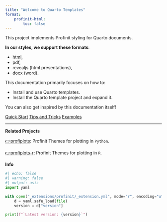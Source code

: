 ```yaml
---
title: "Welcome to Quarto Templates"
format:
    profinit-html:
        toc: false
---
```


This project implements Profinit styling for Quarto documents.

**In our styles, we support these formats**:

- html,
- pdf,
- revealjs (html presentations),
- docx (word).

This documentation primarily focuses on how to:

- Install and use Quarto templates.
- Install the Quarto template project and expand it.

You can also get inspired by this documentation itself!

::: {.hero-buttons}
[Quick Start](users/quickstart.qmd){.btn-secondary .btn .btn-lg role="button"}
[Tips and Tricks](users/tricks.qmd){.btn-secondary .btn .btn-lg role="button"}
[Examples](users/examples/index.qmd){.btn-secondary .btn .btn-lg role="button"}
:::

---

**Related Projects**

::: {}
[👉profiplots](https://git.profinit.eu/datascience/sablony/profiplots): Profinit Themes for plotting in `Python`.
:::

::: {}
[👉profiplots-r](https://git.profinit.eu/datascience/sablony/profitemplates): Profinit Themes for plotting in `R`.
:::

**Info**

```python
#| echo: false
#| warning: false
#| output: asis
import yaml

with open("_extensions/profinit/_extension.yml", mode="r", encoding="utf-8") as file:
    d = yaml.safe_load(file)
    version = d["version"]

print(f"`Latest version: {version}`")
```
